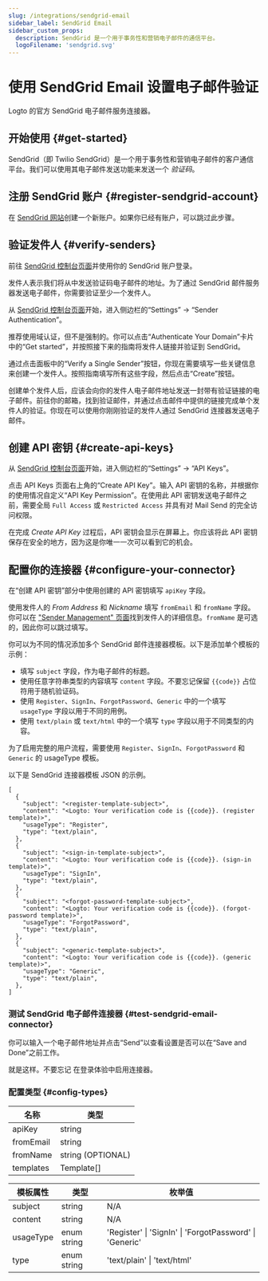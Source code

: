 ```yaml
---
slug: /integrations/sendgrid-email
sidebar_label: SendGrid Email
sidebar_custom_props:
  description: SendGrid 是一个用于事务性和营销电子邮件的通信平台。
  logoFilename: 'sendgrid.svg'
---
```



# 使用 SendGrid Email 设置电子邮件验证

Logto 的官方 SendGrid 电子邮件服务连接器。

<GuideTip />

## 开始使用 \{#get-started}

SendGrid（即 Twilio SendGrid）是一个用于事务性和营销电子邮件的客户通信平台。我们可以使用其电子邮件发送功能来发送一个 _验证码_。

## 注册 SendGrid 账户 \{#register-sendgrid-account}

在 [SendGrid 网站](https://app.sendgrid.com/)创建一个新账户。如果你已经有账户，可以跳过此步骤。

## 验证发件人 \{#verify-senders}

前往 [SendGrid 控制台页面](https://app.sendgrid.com/)并使用你的 SendGrid 账户登录。

发件人表示我们将从中发送验证码电子邮件的地址。为了通过 SendGrid 邮件服务器发送电子邮件，你需要验证至少一个发件人。

从 [SendGrid 控制台页面](https://app.sendgrid.com/)开始，进入侧边栏的“Settings” -> “Sender Authentication”。

推荐使用域认证，但不是强制的。你可以点击“Authenticate Your Domain”卡片中的“Get started”，并按照接下来的指南将发件人链接并验证到 SendGrid。

通过点击面板中的“Verify a Single Sender”按钮，你现在需要填写一些关键信息来创建一个发件人。按照指南填写所有这些字段，然后点击“Create”按钮。

创建单个发件人后，应该会向你的发件人电子邮件地址发送一封带有验证链接的电子邮件。前往你的邮箱，找到验证邮件，并通过点击邮件中提供的链接完成单个发件人的验证。你现在可以使用你刚刚验证的发件人通过 SendGrid 连接器发送电子邮件。

## 创建 API 密钥 \{#create-api-keys}

从 [SendGrid 控制台页面](https://app.sendgrid.com/)开始，进入侧边栏的“Settings” -> “API Keys”。

点击 API Keys 页面右上角的“Create API Key”。输入 API 密钥的名称，并根据你的使用情况自定义“API Key Permission”。在使用此 API 密钥发送电子邮件之前，需要全局 `Full Access` 或 `Restricted Access` 并具有对 Mail Send 的完全访问权限。

在完成 _Create API Key_ 过程后，API 密钥会显示在屏幕上。你应该将此 API 密钥保存在安全的地方，因为这是你唯一一次可以看到它的机会。

## 配置你的连接器 \{#configure-your-connector}

在“创建 API 密钥”部分中使用创建的 API 密钥填写 `apiKey` 字段。

使用发件人的 _From Address_ 和 _Nickname_ 填写 `fromEmail` 和 `fromName` 字段。你可以在 ["Sender Management" 页面](https://mc.sendgrid.com/senders)找到发件人的详细信息。`fromName` 是可选的，因此你可以跳过填写。

你可以为不同的情况添加多个 SendGrid 邮件连接器模板。以下是添加单个模板的示例：

- 填写 `subject` 字段，作为电子邮件的标题。
- 使用任意字符串类型的内容填写 `content` 字段。不要忘记保留 `{{code}}` 占位符用于随机验证码。
- 使用 `Register`、`SignIn`、`ForgotPassword`、`Generic` 中的一个填写 `usageType` 字段以用于不同的用例。
- 使用 `text/plain` 或 `text/html` 中的一个填写 `type` 字段以用于不同类型的内容。

为了启用完整的用户流程，需要使用 `Register`、`SignIn`、`ForgotPassword` 和 `Generic` 的 usageType 模板。

以下是 SendGrid 连接器模板 JSON 的示例。

```jsonc
[
  {
    "subject": "<register-template-subject>",
    "content": "<Logto: Your verification code is {{code}}. (register template)>",
    "usageType": "Register",
    "type": "text/plain",
  },
  {
    "subject": "<sign-in-template-subject>",
    "content": "<Logto: Your verification code is {{code}}. (sign-in template)>",
    "usageType": "SignIn",
    "type": "text/plain",
  },
  {
    "subject": "<forgot-password-template-subject>",
    "content": "<Logto: Your verification code is {{code}}. (forgot-password template)>",
    "usageType": "ForgotPassword",
    "type": "text/plain",
  },
  {
    "subject": "<generic-template-subject>",
    "content": "<Logto: Your verification code is {{code}}. (generic template)>",
    "usageType": "Generic",
    "type": "text/plain",
  },
]
```

### 测试 SendGrid 电子邮件连接器 \{#test-sendgrid-email-connector}

你可以输入一个电子邮件地址并点击“Send”以查看设置是否可以在“Save and Done”之前工作。

就是这样。不要忘记 <MainSiteUrl href="/connectors/email-connectors/#enable-email-address-for-end-user-flows">在登录体验中启用连接器</MainSiteUrl>。

### 配置类型 \{#config-types}

| 名称      | 类型              |
| --------- | ----------------- |
| apiKey    | string            |
| fromEmail | string            |
| fromName  | string (OPTIONAL) |
| templates | Template[]        |

| 模板属性  | 类型        | 枚举值                                                  |
| --------- | ----------- | ------------------------------------------------------- |
| subject   | string      | N/A                                                     |
| content   | string      | N/A                                                     |
| usageType | enum string | 'Register' \| 'SignIn' \| 'ForgotPassword' \| 'Generic' |
| type      | enum string | 'text/plain' \| 'text/html'                             |

